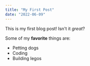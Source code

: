 ```yaml
---
title: "My First Post"
date: "2022-06-09"
---
```


This is my first blog post! Isn't it *great*?

Some of my **favorite** things are:

* Petting dogs
* Coding
* Building legos
